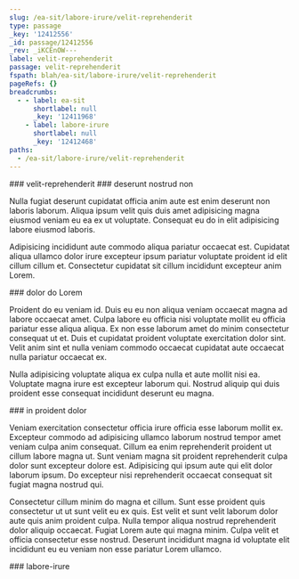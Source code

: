 ```yaml
---
slug: /ea-sit/labore-irure/velit-reprehenderit
type: passage
_key: '12412556'
_id: passage/12412556
_rev: _iKCEnOW---
label: velit-reprehenderit
passage: velit-reprehenderit
fspath: blah/ea-sit/labore-irure/velit-reprehenderit
pageRefs: {}
breadcrumbs:
  - - label: ea-sit
      shortlabel: null
      _key: '12411968'
    - label: labore-irure
      shortlabel: null
      _key: '12412468'
paths:
  - /ea-sit/labore-irure/velit-reprehenderit
---
```


<NuggetArea>
<Passage slug="/ea-sit/labore-irure/velit-reprehenderit" type="passage" _key="12412556" _id="passage/12412556" _rev="_iKCEnOW---" label="velit-reprehenderit" passage="velit-reprehenderit" fspath="blah/ea-sit/labore-irure/velit-reprehenderit" paths="/ea-sit/labore-irure/velit-reprehenderit">
<NuggetBody>
### velit-reprehenderit

</NuggetBody>
<Breadcrumbs>
<Crumbs>
<Crumb _key="12411968" label="ea-sit" /><Crumb _key="12412468" label="labore-irure" />
</Crumbs>
</Breadcrumbs>
</Passage>

<NuggetsInbound>
</NuggetsInbound>
<NuggetsOutbound>
<Nugget direction="outbound" type="nugget" _key="b0818a53-ce42-4a86-ac8d-363eba2131c0" _id="nugget/b0818a53-ce42-4a86-ac8d-363eba2131c0" _rev="_iKCEnOa--_" fspath="blah/ea-sit/labore-irure/velit-reprehenderit/deserunt-nostrud-non.md" label="deserunt nostrud non" paths="/ea-sit/labore-irure/velit-reprehenderit/deserunt-nostrud-non" slug="/ea-sit/labore-irure/velit-reprehenderit/deserunt-nostrud-non">
<NuggetBody>
### deserunt nostrud non

Nulla fugiat deserunt cupidatat officia anim aute est enim deserunt non laboris laborum. Aliqua ipsum velit quis duis amet adipisicing magna eiusmod veniam eu ea ex ut voluptate. Consequat eu do in elit adipisicing labore eiusmod laboris.

Adipisicing incididunt aute commodo aliqua pariatur occaecat est. Cupidatat aliqua ullamco dolor irure excepteur ipsum pariatur voluptate proident id elit cillum cillum et. Consectetur cupidatat sit cillum incididunt excepteur anim Lorem.

</NuggetBody>
</Nugget>

<Nugget direction="outbound" type="nugget" _key="155f54fb-27be-4712-b848-4cb937903c69" _id="nugget/155f54fb-27be-4712-b848-4cb937903c69" _rev="_iKCEnOa---" fspath="blah/ea-sit/labore-irure/velit-reprehenderit/dolor-do-lorem.md" label="dolor do Lorem" paths="/ea-sit/labore-irure/velit-reprehenderit/dolor-do-lorem" slug="/ea-sit/labore-irure/velit-reprehenderit/dolor-do-lorem">
<NuggetBody>
### dolor do Lorem

Proident do eu veniam id. Duis eu eu non aliqua veniam occaecat magna ad labore occaecat amet. Culpa labore eu officia nisi voluptate mollit eu officia pariatur esse aliqua aliqua. Ex non esse laborum amet do minim consectetur consequat ut et. Duis et cupidatat proident voluptate exercitation dolor sint. Velit anim sint et nulla veniam commodo occaecat cupidatat aute occaecat nulla pariatur occaecat ex.

Nulla adipisicing voluptate aliqua ex culpa nulla et aute mollit nisi ea. Voluptate magna irure est excepteur laborum qui. Nostrud aliquip qui duis proident esse consequat incididunt deserunt eu magna.

</NuggetBody>
</Nugget>

<Nugget direction="outbound" type="nugget" _key="f0fc761d-0db5-4640-9534-7ecbb5829cee" _id="nugget/f0fc761d-0db5-4640-9534-7ecbb5829cee" _rev="_iKCEnOa--A" fspath="blah/ea-sit/labore-irure/velit-reprehenderit/in-proident-dolor.md" label="in proident dolor" paths="/ea-sit/labore-irure/velit-reprehenderit/in-proident-dolor" slug="/ea-sit/labore-irure/velit-reprehenderit/in-proident-dolor">
<NuggetBody>
### in proident dolor

Veniam exercitation consectetur officia irure officia esse laborum mollit ex. Excepteur commodo ad adipisicing ullamco laborum nostrud tempor amet veniam culpa anim consequat. Cillum ea enim reprehenderit proident ut cillum labore magna ut. Sunt veniam magna sit proident reprehenderit culpa dolor sunt excepteur dolore est. Adipisicing qui ipsum aute qui elit dolor laborum ipsum. Do excepteur nisi reprehenderit occaecat consequat sit fugiat magna nostrud qui.

Consectetur cillum minim do magna et cillum. Sunt esse proident quis consectetur ut ut sunt velit eu ex quis. Est velit et sunt velit laborum dolor aute quis anim proident culpa. Nulla tempor aliqua nostrud reprehenderit dolor aliquip occaecat. Fugiat Lorem aute qui magna minim. Culpa velit et officia consectetur esse nostrud. Deserunt incididunt magna id voluptate elit incididunt eu eu veniam non esse pariatur Lorem ullamco.

</NuggetBody>
</Nugget>

</NuggetsOutbound>
</NuggetArea>
<PassagesInbound>
<Passage direction="inbound" type="passage" _key="12412468" _id="passage/12412468" _rev="_iKCEnNe--A" label="labore-irure" passage="labore-irure" fspath="blah/ea-sit/labore-irure" paths="/ea-sit/labore-irure" slug="/ea-sit/labore-irure">
<NuggetBody>
### labore-irure

</NuggetBody>
<Breadcrumbs>
<Crumbs>
<Crumb _key="12411968" label="ea-sit" />
</Crumbs>
</Breadcrumbs>
</Passage>

</PassagesInbound>
<PassagesOutbound>
</PassagesOutbound>